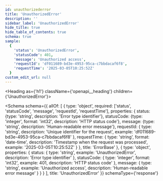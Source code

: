 ```yaml
---
id: unauthorizederror
title: 'UnauthorizedError'
description: ''
sidebar_label: 'UnauthorizedError'
hide_title: true
hide_table_of_contents: true
schema: true
sample:
  {
    'status': 'UnauthorizedError',
    'statusCode': 401,
    'message': 'Unauthorized access',
    'requestId': 'df011689-bd3e-4953-95ca-c7bbdacaf6f8',
    'requestTime': '2025-03-05T10:25:52Z'
  }
custom_edit_url: null
---
```



<Heading as={'h1'} className={'openapi__heading'} children={'UnauthorizedError'}></Heading>

<Schema
  schema={{
    allOf: [
      {
        type: 'object',
        required: ['status', 'statusCode', 'message', 'requestId', 'requestTime'],
        properties: {
          status: {type: 'string', description: 'Error type identifier'},
          statusCode: {type: 'integer', format: 'int32', description: 'HTTP status code'},
          message: {type: 'string', description: 'Human-readable error message'},
          requestId: {
            type: 'string',
            description: 'Unique identifier for the request',
            example: 'df011689-bd3e-4953-95ca-c7bbdacaf6f8'
          },
          requestTime: {
            type: 'string',
            format: 'date-time',
            description: 'Timestamp when the request was processed',
            example: '2025-03-05T10:25:52Z'
          }
        },
        title: 'ErrorBase'
      },
      {
        type: 'object',
        properties: {
          status: {
            type: 'string',
            example: 'UnauthorizedError',
            description: 'Error type identifier'
          },
          statusCode: {
            type: 'integer',
            format: 'int32',
            example: 401,
            description: 'HTTP status code'
          },
          message: {
            type: 'string',
            example: 'Unauthorized access',
            description: 'Human-readable error message'
          }
        }
      }
    ],
    title: 'UnauthorizedError'
  }}
  schemaType={'response'}
></Schema>
